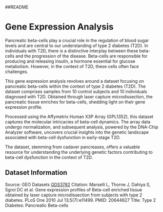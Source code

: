 ##README

# Gene Expression Analysis

Pancreatic beta-cells play a crucial role in the regulation of blood sugar levels and are central to our understanding of type 2 diabetes (T2D). In individuals with T2D, there is a distinctive interplay between these beta-cells and the progression of the disease. Beta-cells are responsible for producing and releasing insulin, a hormone essential for glucose metabolism. However, in the context of T2D, these cells often face challenges. 

This gene expression analysis revolves around a dataset focusing on pancreatic beta-cells within the context of type 2 diabetes (T2D). The dataset comprises samples from 10 control subjects and 10 individuals diagnosed with T2D. Obtained through laser capture microdissection, the pancreatic tissue enriches for beta-cells, shedding light on their gene expression profile.

Processed using the Affymetrix Human X3P Array (GPL1352), this dataset captures the molecular intricacies of beta-cell dynamics. The array data undergo normalization, and subsequent analysis, powered by the DNA-Chip Analyzer software, uncovers crucial insights into the genetic landscape associated with beta-cell dysfunction in early-stage T2D.

The dataset, stemming from cadaver pancreases, offers a valuable resource for understanding the underlying genetic factors contributing to beta-cell dysfunction in the context of T2D.

## Dataset Information

Source: GEO Datasets [GDS3782](https://www.ncbi.nlm.nih.gov/sites/GDSbrowser?acc=GDS3782#details)
Citation: Marselli L, Thorne J, Dahiya S, Sgroi DC et al. Gene expression profiles of Beta-cell enriched tissue obtained by laser capture microdissection from subjects with type 2 diabetes. PLoS One 2010 Jul 13;5(7):e11499. PMID: 20644627
Title: Type 2 Diabetes: Pancreatic Beta-cells





